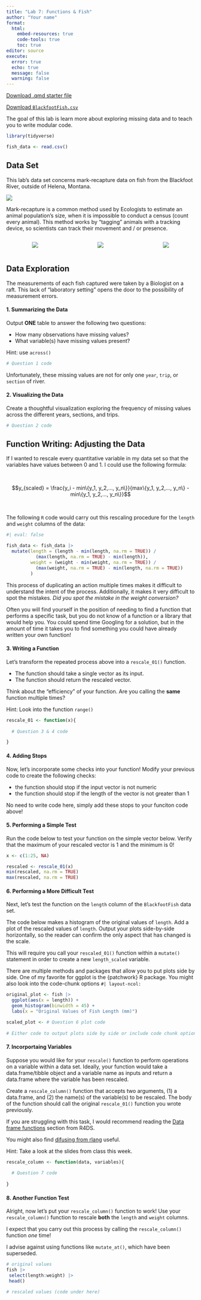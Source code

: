 ```yaml
---
title: "Lab 7: Functions & Fish"
author: "Your name"
format: 
  html:
    embed-resources: true
    code-tools: true
    toc: true
editor: source
execute: 
  error: true
  echo: true
  message: false
  warning: false
---
```


[Download .qmd starter file](lab7-functions-and-fish.qmd)

[Download `BlackfootFish.csv`](BlackfootFish.csv)

The goal of this lab is learn more about exploring missing data and to teach you to write modular code.

```r
library(tidyverse)

fish_data <- read.csv()
```

## Data Set

This lab's data set concerns mark-recapture data on fish from the Blackfoot River, outside of Helena, Montana.

![](https://github.com/earobinson95/stat331-calpoly/blob/master/lab-assignments/lab7/images/blackfoot_river.jpg?raw=true)

Mark-recapture is a common method used by Ecologists to estimate an animal population's size, when it is impossible to conduct a census (count every animal). This method works by "tagging" animals with a tracking device, so scientists can track their movement and / or presence.

<center>

::: columns
::: {.column width="25%"}
![](https://github.com/earobinson95/stat331-calpoly/blob/master/lab-assignments/lab7/images/grizzly.jpg?raw=true)
:::

::: {.column width="25%"}
![](https://github.com/earobinson95/stat331-calpoly/blob/master/lab-assignments/lab7/images/condor.jpg?raw=true)
:::

::: {.column width="25%"}
![](https://github.com/earobinson95/stat331-calpoly/blob/master/lab-assignments/lab7/images/fish.PNG?raw=true)
:::
:::

</center>

## Data Exploration

The measurements of each fish captured were taken by a Biologist on a raft. This lack of "laboratory setting" opens the door to the possibility of measurement errors.

#### 1. Summarizing the Data

Output **ONE** table to answer the following two questions:

+ How many observations have missing values?
+ What variable(s) have missing values present?

::: callout-tip
Hint: use `across()`
:::

```r
# Question 1 code
```

Unfortunately, these missing values are not for only one `year`, `trip`, or `section` of river.

#### 2. Visualizing the Data

Create a thoughtful visualization exploring the frequency of missing values across the different years, sections, and trips.

```r
# Question 2 code
```

## Function Writing: Adjusting the Data

If I wanted to rescale every quantitative variable in my data set so that the variables have values between 0 and 1. I could use the following formula:

</br>

$$y_{scaled} = \frac{y_i - min\{y_1, y_2,..., y_n\}}{max\{y_1, y_2,..., y_n\} 
- min\{y_1, y_2,..., y_n\}}$$

</br>

The following `R` code would carry out this rescaling procedure for the `length` and `weight` columns of the data:

\vspace{0.25cm}

```r
#| eval: false

fish_data <- fish_data |> 
  mutate(length = (length - min(length, na.rm = TRUE)) / 
           (max(length, na.rm = TRUE) - min(length)), 
         weight = (weight - min(weight, na.rm = TRUE)) / 
           (max(weight, na.rm = TRUE) - min(length, na.rm = TRUE))
         )
```

This process of duplicating an action multiple times makes it difficult to understand the intent of the process. Additionally, it makes it very difficult to spot the mistakes. *Did you spot the mistake in the weight conversion?*

Often you will find yourself in the position of needing to find a function that performs a specific task, but you do not know of a function or a library that would help you. You could spend time Googling for a solution, but in the amount of time it takes you to find something you could have already written your own function!

#### 3. Writing a Function

Let's transform the repeated process above into a `rescale_01()` function.

-   The function should take a single vector as its input.
-   The function should return the rescaled vector.

::: callout-tip
Think about the "efficiency" of your function. Are you calling the **same** function multiple times?

Hint: Look into the function `range()`
:::

```r
rescale_01 <- function(x){
  
  # Question 3 & 4 code

}
```

#### 4. Adding Stops

Now, let's incorporate some checks into your function! Modify your previous code to create the following checks:

-   the function should stop if the input vector is not numeric
-   the function should stop if the length of the vector is not greater than 1

::: callout-tip
No need to write code here, simply add these stops to your funciton code above!
:::

#### 5. Performing a Simple Test

Run the code below to test your function on the simple vector below. Verify that the maximum of your rescaled vector is 1 and the minimum is 0!

```r
x <- c(1:25, NA)

rescaled <- rescale_01(x)
min(rescaled, na.rm = TRUE)
max(rescaled, na.rm = TRUE)
```

#### 6. Performing a More Difficult Test

Next, let's test the function on the `length` column of the `BlackfootFish` data set.

The code below makes a histogram of the original values of `length`. Add a plot of the rescaled values of `length`. Output your plots side-by-side horizontally, so the reader can confirm the only aspect that has changed is the scale.

::: callout-warning
This will require you call your `rescaled_01()` function within a `mutate()` statement in order to create a new `length_scaled` variable.
:::

::: callout-tip
There are multiple methods and packages that allow you to put plots side by side. One of my favorite for ggplot is the {patchwork} R package. You might also look into the code-chunk options `#| layout-ncol:`

:::

```r
original_plot <- fish |>  
  ggplot(aes(x = length)) + 
  geom_histogram(binwidth = 45) +
  labs(x = "Original Values of Fish Length (mm)")

scaled_plot <- # Question 6 plot code
  
# Either code to output plots side by side or include code chunk option at the top of this code chunk.
```

#### 7. Incorportaing Variables

Suppose you would like for your `rescale()` function to perform operations on a variable within a data set. Ideally, your function would take a data.frame/tibble object and a variable name as inputs and return a data.frame where the variable has been rescaled.

Create a `rescale_column()` function that accepts two arguments, (1) a data.frame, and (2) the name(s) of the variable(s) to be rescaled. The body of the function should call the original `rescale_01()` function you wrote previously.

::: callout-tip
If you are struggling with this task, I would recommend reading the [Data frame functions](https://r4ds.hadley.nz/functions.html#data-frame-functions) section from R4DS.

You might also find [difusing from rlang](https://rlang.r-lib.org/reference/topic-defuse.html) useful.

Hint: Take a look at the slides from class this week.
:::

```r
rescale_column <- function(data, variables){
  
  # Question 7 code
  
}
```

#### 8. Another Function Test

Alright, now let's put your `rescale_column()` function to work! Use your `rescale_column()` function to rescale **both** the `length` and `weight` columns.

::: callout-warning
I expect that you carry out this process by calling the `rescale_column()` function *one* time!
:::

::: callout-tip
I advise against using functions like `mutate_at()`, which have been superseded.
:::

```r
# original values
fish |> 
 select(length:weight) |> 
 head()

# rescaled values (code under here)

```


